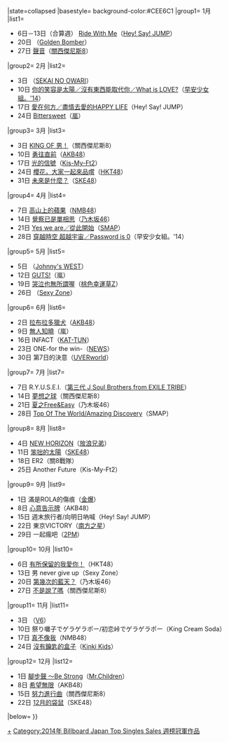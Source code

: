{{Navbox
|bodyclass=hlist

|name= Billboard JAPAN Top Singles Sales 週榜冠軍 (2014年)
|title= [[Billboard JAPAN]] Top Singles Sales 週榜冠軍作品及獲得者{{#if:{{{1|}}}|（{{{1|}}}）|}}
|state=<includeonly>collapsed</includeonly>
|basestyle= background-color:#CEE6C1
|group1= 1月
|list1= 
*6日－13日（合算週） [[Ride With Me]]（[[Hey! Say! JUMP]]）
*20日 {{link-ja|第101次的詛咒|101回目の呪い}}（[[Golden Bomber]]）
*27日 [[聲音 (關西傑尼斯8單曲)|聲音]]（[[關西傑尼斯8]]）
|group2= 2月
|list2=
*3日 {{link-ja|Snow Magic Fantasy|スノーマジックファンタジー}}（[[SEKAI NO OWARI]]）
*10日 [[你的笑容是太陽 / 沒有東西能取代你 / What is LOVE?|你的笑容是太陽／沒有東西能取代你／What is LOVE?]]（[[早安少女組。|早安少女組。'14]]）
*17日 [[愛在何方/盡情去愛的HAPPY LIFE|愛在何方／盡情去愛的HAPPY LIFE]]（Hey! Say! JUMP）
*24日 [[Bittersweet]]（[[嵐]]）
|group3= 3月
|list3=
*3日 [[KING OF 男！]]（關西傑尼斯8）
*10日 [[勇往直前 (AKB48單曲)|勇往直前]]（[[AKB48]]）
*17日 [[光的信號]]（[[Kis-My-Ft2]]）
*24日 [[櫻花，大家一起來品嚐]]（[[HKT48]]）
*31日 [[未來是什麼？]]（[[SKE48]]）
|group4= 4月
|list4=
*7日 [[高山上的蘋果]]（[[NMB48]]）
*14日 [[覺察已是單相思]]（[[乃木坂46]]）
*21日 [[Yes we are/從此開始|Yes we are／從此開始]]（[[SMAP]]）
*28日 [[穿越時空 超越宇宙 / Password is 0|穿越時空 超越宇宙／Password is 0]]（早安少女組。'14）
|group5= 5月
|list5=
*5日 {{link-ja|這樣不是很好嗎|ええじゃないか (曲)}}（[[Johnny's WEST]]）
*12日 [[GUTS!]]（嵐）
*19日 [[哭泣也無所謂喔]]（[[桃色幸運草Z]]）
*26日 {{link-ja|King & Queen & Joker|King & Queen & Joker}}（[[Sexy Zone]]）
|group6= 6月
|list6=
*2日 [[拉布拉多獵犬 (AKB48單曲)|拉布拉多獵犬]]（[[AKB48]]）
*9日 [[無人知曉]]（嵐）
*16日 INFACT（[[KAT-TUN]]）
*23日 ONE-for the win-（[[NEWS]]）
*30日 第7日的決意（[[UVERworld]]） 
|group7= 7月
|list7=
*7日 R.Y.U.S.E.I.（[[J Soul Brothers|第三代 J Soul Brothers from EXILE TRIBE]]）
*14日 [[夢想之球]]（關西傑尼斯8）
*21日 [[夏之Free&Easy]]（乃木坂46）
*28日 [[Top Of The World/Amazing Discovery]]（SMAP） 
|group8= 8月
|list8=
*4日 [[NEW HORIZON]]（[[放浪兄弟]]）
*11日 [[笨拙的太陽]]（[[SKE48]]）
*18日 ER2（關8戰隊）
*25日 Another Future（Kis-My-Ft2） 
|group9= 9月
|list9=
*1日 滿是ROLA的傷痕（[[金爆]]）
*8日 [[心意告示牌]]（AKB48）
*15日 週末旅行者/向明日吶喊（Hey! Say! JUMP）
*22日 東京VICTORY（[[南方之星]]）
*29日 一起瘋吧（[[2PM]]） 
|group10= 10月
|list10=
*6日 [[有所保留的我愛你！]]（HKT48）
*13日 男 never give up（Sexy Zone）
*20日 [[第幾次的藍天？]]（乃木坂46）
*27日 [[不是說了嗎/CloveR|不是說了嗎]]（關西傑尼斯8） 
|group11= 11月
|list11=
*3日 {{link-ja|Sky's The Limit|Sky's The Limit}}（[[V6 (偶像團體)|V6]]）
*10日 祭り囃子でゲラゲラポー/初恋峠でゲラゲラポー（King Cream Soda）
*17日 [[真不像我]]（NMB48）
*24日 [[沒有鑰匙的盒子]]（[[Kinki Kids]]） 
|group12= 12月
|list12=
*1日 [[腳步聲 ～Be Strong]]（[[Mr.Children]]）
*8日 [[希望無限]]（AKB48）
*15日 [[努力進行曲]]（關西傑尼斯8）
*22日 [[12月的袋鼠]]（SKE48）

|below={{Billboard JAPAN 單曲週榜冠軍／年份別模板}}
}}<noinclude>[[Category:2014年 Billboard Japan Top Singles Sales 週榜冠軍作品|+]]</noinclude>
<includeonly>[[Category:2014年 Billboard Japan Top Singles Sales 週榜冠軍作品]]</includeonly>